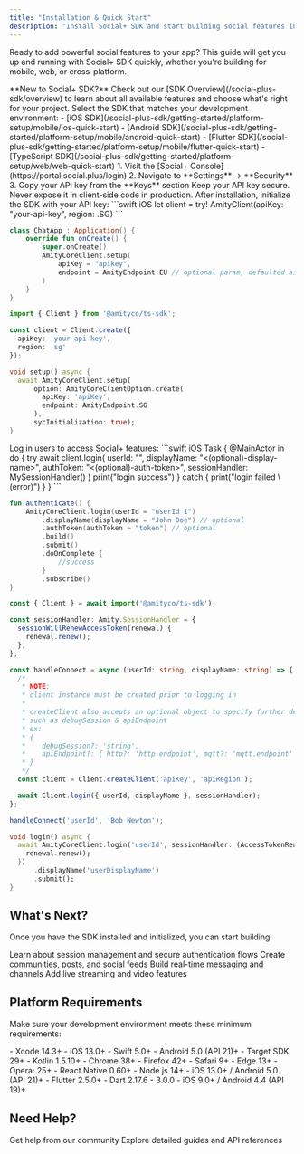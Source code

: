 ```yaml
---
title: "Installation & Quick Start"
description: "Install Social+ SDK and start building social features in minutes. Follow our straightforward setup guide."
---
```


Ready to add powerful social features to your app? This guide will get you up and running with Social+ SDK quickly, whether you're building for mobile, web, or cross-platform.

<Note>
**New to Social+ SDK?** Check out our [SDK Overview](/social-plus-sdk/overview) to learn about all available features and choose what's right for your project.
</Note>


<Steps>
<Step title="Choose Your Platform">
Select the SDK that matches your development environment:

<CardGroup cols={2}>
<Card title="Mobile Apps" icon="mobile">
- [iOS SDK](/social-plus-sdk/getting-started/platform-setup/mobile/ios-quick-start)
- [Android SDK](/social-plus-sdk/getting-started/platform-setup/mobile/android-quick-start)
- [Flutter SDK](/social-plus-sdk/getting-started/platform-setup/mobile/flutter-quick-start)
</Card>

<Card title="Web & ReactNative" icon="globe">
- [TypeScript SDK](/social-plus-sdk/getting-started/platform-setup/web/web-quick-start)
</Card>
</CardGroup>

</Step>

<Step title="Get Your API Key">
1. Visit the [Social+ Console](https://portal.social.plus/login)
2. Navigate to **Settings** → **Security**
3. Copy your API key from the **Keys** section

<Note>
Keep your API key secure. Never expose it in client-side code in production.
</Note>
</Step>

<Step title="Initialize the SDK">
After installation, initialize the SDK with your API key:

<CodeGroup>
```swift iOS
let client = try! AmityClient(apiKey: "your-api-key", region: .SG)
```

```kotlin Android
class ChatApp : Application() {
    override fun onCreate() {
        super.onCreate()
        AmityCoreClient.setup(
            apiKey = "apikey",
            endpoint = AmityEndpoint.EU // optional param, defaulted as SG region
        )
    }
}
```

```typescript TypeScript
import { Client } from '@amityco/ts-sdk';

const client = Client.create({
  apiKey: 'your-api-key',
  region: 'sg'
});
```

```dart Flutter
void setup() async {
  await AmityCoreClient.setup(
      option: AmityCoreClientOption.create(
        apiKey: 'apiKey',
        endpoint: AmityEndpoint.SG
      ),
      sycInitialization: true);
}
```
</CodeGroup>
</Step>

<Step title="Authenticate Users">
Log in users to access Social+ features:

<CodeGroup>
```swift iOS
Task { @MainActor in
    do {
        try await client.login(
            userId: "<user-id>",
            displayName: "<(optional)-display-name>",
            authToken: "<(optional)-auth-token>",
            sessionHandler: MySessionHandler()
        )
        print("login success")
    } catch {
        print("login failed \(error)")
    }
}
```

```kotlin Android
fun authenticate() {
    AmityCoreClient.login(userId = "userId 1")
        .displayName(displayName = "John Doe") // optional
        .authToken(authToken = "token") // optional
        .build()
        .submit()
        .doOnComplete {
            //success
        }
        .subscribe()
}
```

```typescript TypeScript
const { Client } = await import('@amityco/ts-sdk');

const sessionHandler: Amity.SessionHandler = {
  sessionWillRenewAccessToken(renewal) {
    renewal.renew();
  },
};

const handleConnect = async (userId: string, displayName: string) => {
  /*
   * NOTE:
   * client instance must be created prior to logging in
   *
   * createClient also accepts an optional object to specify further details
   * such as debugSession & apiEndpoint
   * ex:
   * {
   *    debugSession?: 'string',
   *    apiEndpoint?: { http?: 'http.endpoint', mqtt?: 'mqtt.endpoint'  }
   * }
   */
  const client = Client.createClient('apiKey', 'apiRegion');

  await Client.login({ userId, displayName }, sessionHandler);
};

handleConnect('userId', 'Bob Newton');
```

```dart Flutter
void login() async {
  await AmityCoreClient.login('userId', sessionHandler: (AccessTokenRenewal renewal) {
    renewal.renew();
  })
      .displayName('userDisplayName')
      .submit();
}
```
</CodeGroup>
</Step>
</Steps>

## What's Next?

Once you have the SDK installed and initialized, you can start building:

<CardGroup cols={2}>
<Card title="Authentication Guide" icon="shield-check" href="/social-plus-sdk/getting-started/authentication">
Learn about session management and secure authentication flows
</Card>

<Card title="Social Features" icon="users" href="/social-plus-sdk/social">
Create communities, posts, and social feeds
</Card>

<Card title="Chat Features" icon="comments" href="/social-plus-sdk/chat">
Build real-time messaging and channels
</Card>

<Card title="Live Video" icon="video" href="/social-plus-sdk/video">
Add live streaming and video features
</Card>
</CardGroup>

## Platform Requirements

Make sure your development environment meets these minimum requirements:

<Tabs>
<Tab title="iOS">
- Xcode 14.3+
- iOS 13.0+
- Swift 5.0+
</Tab>

<Tab title="Android">
- Android 5.0 (API 21)+
- Target SDK 29+
- Kotlin 1.5.10+
</Tab>

<Tab title="Web">
- Chrome 38+
- Firefox 42+
- Safari 9+
- Edge 13+
- Opera: 25+
</Tab>

<Tab title="React Native">
- React Native 0.60+
- Node.js 14+
- iOS 13.0+ / Android 5.0 (API 21)+
</Tab>

<Tab title="Flutter">
- Flutter 2.5.0+
- Dart 2.17.6 - 3.0.0
- iOS 9.0+ / Android 4.4 (API 19)+
</Tab>
</Tabs>

## Need Help?

<CardGroup cols={2}>
<Card title="Community Forum" icon="comments" href="https://community.social.plus">
Get help from our community
</Card>

<Card title="Documentation" icon="book" href="/social-plus-sdk/core-concepts">
Explore detailed guides and API references
</Card>
</CardGroup>
